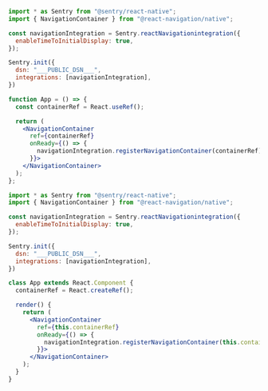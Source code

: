```jsx {5, 20} {tabTitle: Functional Components}
import * as Sentry from "@sentry/react-native";
import { NavigationContainer } from "@react-navigation/native";

const navigationIntegration = Sentry.reactNavigationintegration({
  enableTimeToInitialDisplay: true,
});

Sentry.init({
  dsn: "___PUBLIC_DSN___",
  integrations: [navigationIntegration],
})

function App = () => {
  const containerRef = React.useRef();

  return (
    <NavigationContainer
      ref={containerRef}
      onReady={() => {
        navigationIntegration.registerNavigationContainer(containerRef);
      }}>
    </NavigationContainer>
  );
};
```

```jsx {5, 21} {tabTitle: Class Components}
import * as Sentry from "@sentry/react-native";
import { NavigationContainer } from "@react-navigation/native";

const navigationIntegration = Sentry.reactNavigationintegration({
  enableTimeToInitialDisplay: true,
});

Sentry.init({
  dsn: "___PUBLIC_DSN___",
  integrations: [navigationIntegration],
})

class App extends React.Component {
  containerRef = React.createRef();

  render() {
    return (
      <NavigationContainer
        ref={this.containerRef}
        onReady={() => {
          navigationIntegration.registerNavigationContainer(this.containerRef);
        }}>
      </NavigationContainer>
    );
  }
}
```